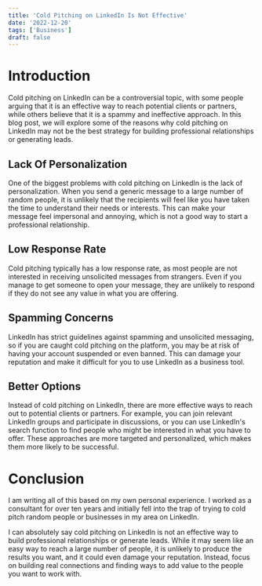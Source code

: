 ```yaml
---
title: 'Cold Pitching on LinkedIn Is Not Effective'
date: '2022-12-20'
tags: ['Business']
draft: false
---
```

# Introduction

Cold pitching on LinkedIn can be a controversial topic, with some people arguing that it is an effective way to reach potential clients or partners, while others believe that it is a spammy and ineffective approach. In this blog post, we will explore some of the reasons why cold pitching on LinkedIn may not be the best strategy for building professional relationships or generating leads.


## Lack Of Personalization 
One of the biggest problems with cold pitching on LinkedIn is the lack of personalization. When you send a generic message to a large number of random people, it is unlikely that the recipients will feel like you have taken the time to understand their needs or interests. This can make your message feel impersonal and annoying, which is not a good way to start a professional relationship. 

## Low Response Rate
Cold pitching typically has a low response rate, as most people are not interested in receiving unsolicited messages from strangers. Even if you manage to get someone to open your message, they are unlikely to respond if they do not see any value in what you are offering.

## Spamming Concerns
LinkedIn has strict guidelines against spamming and unsolicited messaging, so if you are caught cold pitching on the platform, you may be at risk of having your account suspended or even banned. This can damage your reputation and make it difficult for you to use LinkedIn as a business tool.

## Better Options
Instead of cold pitching on LinkedIn, there are more effective ways to reach out to potential clients or partners. For example, you can join relevant LinkedIn groups and participate in discussions, or you can use LinkedIn's search function to find people who might be interested in what you have to offer. These approaches are more targeted and personalized, which makes them more likely to be successful.

# Conclusion 
I am writing all of this based on my own personal experience. I worked as a consultant for over ten years and initially fell into the trap of trying to cold pitch random people or businesses in my area on LinkedIn. 

I can absolutely say cold pitching on LinkedIn is not an effective way to build professional relationships or generate leads. While it may seem like an easy way to reach a large number of people, it is unlikely to produce the results you want, and it could even damage your reputation. Instead, focus on building real connections and finding ways to add value to the people you want to work with. 